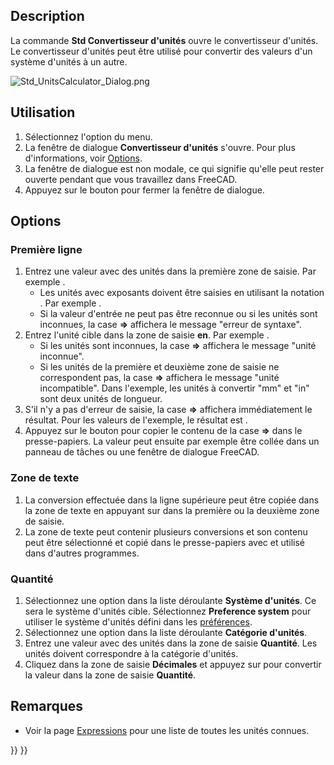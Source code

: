 <languages/>

<div class="mw-translate-fuzzy">
{{Docnav/fr
|[[Std_Measure/fr|Mesurer]]
|[[Std_ViewLoadImage/fr|Charger une image]]
|[[Std_Tools_Menu/fr|Menu Outils]]
|IconL=Std_Measure.svg
|IconR=Std_ViewLoadImage.svg
|IconC=Freecad.svg
}}
</div>

{{GuiCommand/fr
|Name=Std UnitsCalculator
|Name/fr=Std Convertisseur d'unités
|MenuLocation=Outils → Convertir des unités...
|Workbenches=Tous
}}

==Description==

La commande '''Std Convertisseur d'unités''' ouvre le convertisseur d'unités. Le convertisseur d'unités peut être utilisé pour convertir des valeurs d'un système d'unités à un autre.

[[Image:Std_UnitsCalculator_Dialog.png]]
{{Caption|Fenêtre de dialogue Convertisseur d'unités}}

<span id="Usage"></span>
==Utilisation==

# Sélectionnez l'option {{MenuCommand|Outils → [[Image:Std_UnitsCalculator.svg|16px]] Convertir des unités...}} du menu.
# La fenêtre de dialogue '''Convertisseur d'unités''' s'ouvre. Pour plus d'informations, voir [[#Options|Options]].
# La fenêtre de dialogue est non modale, ce qui signifie qu'elle peut rester ouverte pendant que vous travaillez dans FreeCAD.
# Appuyez sur le bouton {{Button|Fermer}} pour fermer la fenêtre de dialogue.

==Options==

<span id="Top_row"></span>
=== Première ligne ===

# Entrez une valeur avec des unités dans la première zone de saisie. Par exemple {{Value|10 mm}}.
#* Les unités avec exposants doivent être saisies en utilisant la notation {{Value|^}}. Par exemple {{Value|1 m^2}}.
#* Si la valeur d'entrée ne peut pas être reconnue ou si les unités sont inconnues, la case '''=>''' affichera le message "erreur de syntaxe".
# Entrez l'unité cible dans la zone de saisie '''en'''. Par exemple {{Value|in}}.
#* Si les unités sont inconnues, la case '''=>''' affichera le message "unité inconnue".
#* Si les unités de la première et deuxième zone de saisie ne correspondent pas, la case '''=>''' affichera le message "unité incompatible". Dans l'exemple, les unités à convertir "mm" et "in" sont deux unités de longueur.
# S'il n'y a pas d'erreur de saisie, la case '''=>''' affichera immédiatement le résultat. Pour les valeurs de l'exemple, le résultat est {{Value|0,394 in}}.
# Appuyez sur le bouton {{Button|Copier}} pour copier le contenu de la case '''=>''' dans le presse-papiers. La valeur peut ensuite par exemple être collée dans un panneau de tâches ou une fenêtre de dialogue FreeCAD.

<span id="Text_area"></span>
=== Zone de texte ===

# La conversion effectuée dans la ligne supérieure peut être copiée dans la zone de texte en appuyant sur {{KEY|Entrée}} dans la première ou la deuxième zone de saisie.
# La zone de texte peut contenir plusieurs conversions et son contenu peut être sélectionné et copié dans le presse-papiers avec {{KEY|Ctrl+C}} et utilisé dans d'autres programmes.

<span id="Quantity"></span>
=== Quantité ===

# Sélectionnez une option dans la liste déroulante '''Système d'unités'''. Ce sera le système d'unités cible. Sélectionnez '''Preference system''' pour utiliser le système d'unités défini dans les [[Preferences_Editor/fr#Unit.C3.A9s|préférences]].
# Sélectionnez une option dans la liste déroulante '''Catégorie d'unités'''.
# Entrez une valeur avec des unités dans la zone de saisie '''Quantité'''. Les unités doivent correspondre à la catégorie d'unités.
# Cliquez dans la zone de saisie '''Décimales''' et appuyez sur {{KEY|Entrée}} pour convertir la valeur dans la zone de saisie '''Quantité'''.

<span id="Notes"></span>
==Remarques==

* Voir la page [[Expressions/fr#Unit.C3.A9s|Expressions]] pour une liste de toutes les unités connues.


<div class="mw-translate-fuzzy">
{{Docnav/fr
|[[Std_Measure/fr|Mesurer]]
|[[Std_ViewLoadImage/fr|Charger une image]]
|[[Std_Tools_Menu/fr|Menu Outils]]
|IconL=Std_Measure.svg
|IconR=Std_ViewLoadImage.svg
|IconC=Freecad.svg
}}
</div>

{{Std_Base_navi{{#translation:}}}}
{{Userdocnavi{{#translation:}}}}